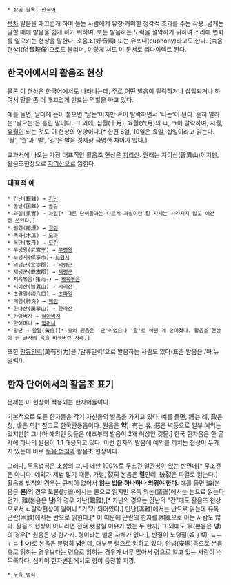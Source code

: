  * 상위 항목: [[한국어]]

[[목차]]
발음을 매끄럽게 하여 듣는 사람에게 유창·쾌미한 청각적 효과를 주는 작용. 넓게는 말할 때에 발음을 쉽게 하기 위하여, 또는 발음하는 노력을 절약하기 위하여 소리에 변화를 일으키는 현상을 말한다. 호음조(好音調) 또는 유포니(euphony)라고도 한다. [속음현상](俗音現像)으로도 불리며, 이렇게 쳐도 이 문서로 리다이렉트 된다.

== 한국어에서의 활음조 현상 ==
물론 이 현상은 한국어에서도 나타나는데, 주로 어떤 발음이 탈락하거나 삽입되거나 하여서 말을 좀 더 매끄럽게 만드는 역할을 하고 있다. 

예를 들면, 날다에 는이 붙으면 '날는'이지만 ㄹ이 탈락하면서 '나는'이 된다. 흔히 말하는 '날으는'은 틀린 말이다. 그 외에, 십월(十月), 육월(六月)의 ㅂ, ㄱ이 탈락하여, 시월, [[6월|유월]]이 되는 것도 이 현상의 영향이다.[* 한편 6일, 10일은 육일, 십일이라고 읽는다. '붤', '궐'과 '빌', '길'은 발음 경제상 극명한 차이가 있다.]

교과서에 나오는 가장 대표적인 활음조 현상은 [[지리산]]. 원래는 지이산(智異山)이지만, 활음조현상으로 [[지리산]]으로 읽힌다.

=== 대표적 예 ===
 * 간난(艱難) → [[가난]]
 * 곤난(困難) → 곤란
 * 과실(果實) → [[과일]][* 다른 단어들과는 다르게 과실이란 말 자체는 사라지지 않고 여전히 쓰인다.]
 * 권연(捲煙) → [[궐련]]
 * 목과(木瓜) → [[모과]]
 * 목단(牧丹) → [[모란]]
 * 무녕왕(武寧王) → [[무령왕#s-1|무령왕]]
 * 보녕시(保寧市)→ [[보령시]]
 * 의녕군(宜寧郡) → [[의령군]]
 * 재녕군(載寧郡) → [[재령군]]
 * 저육볶음(猪肉-) → [[제육볶음]]
 * 지이산(智異山) → [[지리산]]
 * 초팔일(初八日) → [[초파일]]
 * 폐염(肺炎) → [[폐렴]]
 * 한나산(漢拏山) → [[한라산]]
 * 한아버지 → [[할아버지]]
 * 한어머니 → [[할머니]]
 * 황단 → [[황달]](黃疸)[* 疸의 원음은 '단'이었으나 '달'로 바뀐 게 굳어졌다. 활음조 현상이 한 글자의 음을 바꿔버린 사례.]

또한 [[중력#s-1|만유인력]](萬有引力)을 /말류일력/으로 발음하는 사람도 있다(표준 발음은 /마ː뉴일력/).
== 한자 단어에서의 활음조 표기 ==
문제는 이 현상이 적용되는 한자어들이다.

기본적으로 모든 한자들은 각기 자신들의 발음을 가지고 있다. 예를 들면, 禮는 례, 政은 정, 虐은 학[* 참고로 한국관용음이다. 원음은 '''약''']. 有는 유, 惄은 녁등으로 일부 예외는 있지만[* 그나마 예외인 것들은 애초부터 발음이 2개 이상인 것들.] 한국 한자음은 한 글자에 하나의 발음이 1:1 대응되고 있다. 이런 한자의 발음에 예외를 끼치는 현상이 두가지 있는데 바로 [[두음 법칙]]과 활음조 현상이다.

그러나, 두음법칙은 초성의 ㄹ,니 에만 100%로 무조건 일관성이 있는 반면에[* 무조건은 아니다. 예외가 제법 많기 때문. 가령, 裂의 본음은 '''렬'''인데, 破裂은 파열로 읽는다.] 활음조 법칙의 경우는 규칙이 없어서 '''읽는 법을 하나하나 외워야 한다.''' 예를 들면 論(본음은 '''론''')의 경우 토론(討論)에서는 론으로 읽지만 유독 의논(議論)에서는 논으로 읽는다던가, 難(본음은 '''난''')의 경우 가난(艱難),[* 가난의 경우는 간난의 "간"에도 활음조 현상으로서 ㄴ탈락현상이 일어나 "가"가 되어있다.] 만난(滿難)에서는 난으로 읽는데 유독 곤란(困難)에서는 란으로 읽힌다.[* 이 때문에 곤란의 한자를 困亂으로 아는 사람도 많다. 활음조 현상이 아니라면 전혀 헷갈릴 이유가 없는 두 한자] 그 외에도 寧(본음은 '''녕''')의 경우[* 원음은 녕 한가지. 령이라는 발음 자체가 없다.], 반절이 노뎡절(奴丁切; '''ㄴ'''ㅗ + ㄷ'''ㅕㅇ''')로 본음은 분명히 '''녕'''인데, 대부분 령으로 읽히고 있다. 안녕(安寧)등으로 본음으로 읽히는 경우보다는 령으로 읽히는 경우가 너무 많아서 령으로 알고 있는 사람이 수두룩하다. 심지어 한자변환에서도 령이 등장할 지경.

 * [[두음 법칙]]
